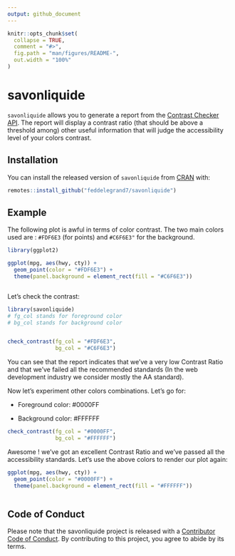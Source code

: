 ```yaml
---
output: github_document
---
```


<!-- README.md is generated from README.Rmd. Please edit that file -->

```r
knitr::opts_chunk$set(
  collapse = TRUE,
  comment = "#>",
  fig.path = "man/figures/README-",
  out.width = "100%"
)
```

# savonliquide

<!-- badges: start -->
<!-- badges: end -->


`savonliquide` allows you to generate a report from the [Contrast Checker API](https://webaim.org/resources/contrastchecker/). The report will display a contrast ratio (that should be above a threshold among) other useful information that will judge the accessibility level of your colors contrast.

## Installation

You can install the released version of `savonliquide` from [CRAN](https://CRAN.R-project.org) with:


```r

remotes::install_github("feddelegrand7/savonliquide")

```


## Example


The following plot is awful in terms of color contrast. The two main colors used are : `#FDF6E3` (for points) and `#C6F6E3"` for the background.

```r

library(ggplot2)

ggplot(mpg, aes(hwy, cty)) +
  geom_point(color = "#FDF6E3") +
  theme(panel.background = element_rect(fill = "#C6F6E3"))



```


Let's check the contrast: 


```r
library(savonliquide)
# fg_col stands for foreground color 
# bg_col stands for background color


check_contrast(fg_col = "#FDF6E3", 
               bg_col = "#C6F6E3")


```

You can see that the report indicates that we've a very low Contrast Ratio and that we've failed all the recommended standards (In the web development industry we consider mostly the AA standard). 


Now let's experiment other colors combinations. Let's go for: 

+ Foreground color: #0000FF

+ Background color: #FFFFFF


```r

check_contrast(fg_col = "#0000FF", 
               bg_col = "#FFFFFF")


```
Awesome ! we've got an excellent Contrast Ratio and we've passed all the accessibility standards. Let's use the above colors to render our plot again: 


```r

ggplot(mpg, aes(hwy, cty)) +
  geom_point(color = "#0000FF") +
  theme(panel.background = element_rect(fill = "#FFFFFF"))



```

## Code of Conduct

Please note that the savonliquide project is released with a [Contributor Code of Conduct](https://contributor-covenant.org/version/2/0/CODE_OF_CONDUCT.html). By contributing to this project, you agree to abide by its terms.
